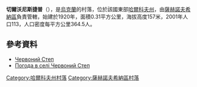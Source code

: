 {{coord|49|9|47|N|36|8|12|E|scale:100000_region:UA|display=title}}

'''切爾沃尼斯捷普'''（{{lang-uk|Червоний Степ}}），是[[烏克蘭|烏克蘭]]的村落，位於該國東部[[哈爾科夫州|哈爾科夫州]]，由[[薩赫諾夫希納區|薩赫諾夫希納區]]負責管轄，始建於1920年，面積0.31平方公里，海拔高度157米，2001年人口113，人口密度每平方公里364.5人。

==參考資料==
*[http://w1.c1.rada.gov.ua/pls/z7502/A005?rdat1=09.01.2009&rf7571=33962 Червоний Степ]{{dead link|date=2017年11月 |bot=InternetArchiveBot |fix-attempted=yes }}
* [http://weather.in.ua/ua/har'kovskaja/28111 Погода в селі Червоний Степ]{{Wayback|url=http://weather.in.ua/ua/har%27kovskaja/28111 |date=20200813181158 }}

{{DEFAULTSORT:Червоний Степ}}
[[Category:哈爾科夫州村落|Category:哈爾科夫州村落]]
[[Category:薩赫諾夫希納區村落|Category:薩赫諾夫希納區村落]]


{{Kharkiv-geo-stub}}